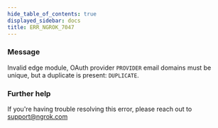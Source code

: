 ```yaml
---
hide_table_of_contents: true
displayed_sidebar: docs
title: ERR_NGROK_7047
---
```


### Message

Invalid edge module, OAuth provider `PROVIDER` email domains must be unique, but a duplicate is present: `DUPLICATE`.

### Further help

If you're having trouble resolving this error, please reach out to [support@ngrok.com](mailto:support@ngrok.com?subject=Help%20with%20ERR_NGROK_7047)
